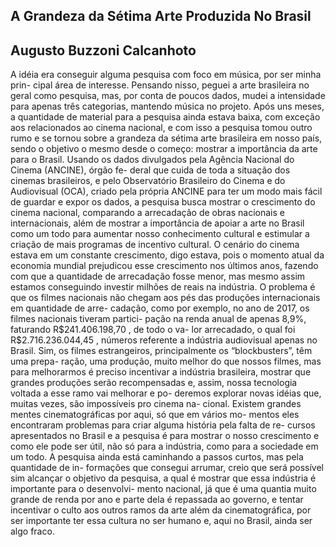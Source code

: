 ## A Grandeza da Sétima Arte Produzida No Brasil
## Augusto Buzzoni Calcanhoto

  A idéia era conseguir alguma pesquisa com foco em música, por ser minha prin-
cipal área de interesse. Pensando nisso, peguei a arte brasileira no geral como 
pesquisa, mas, por conta de poucos dados, mudei a intensidade para apenas três 
categorias, mantendo música no projeto. Após uns meses, a quantidade de material
para a pesquisa ainda estava baixa, com exceção aos relacionados ao cinema 
nacional, e com isso a pesquisa tomou outro rumo e se tornou sobre a grandeza da 
sétima arte brasileira em nosso país, sendo o objetivo o mesmo desde o começo: 
mostrar a importância da arte para o Brasil.
  Usando os dados divulgados pela Agência Nacional do Cinema (ANCINE), órgão fe-
deral que cuida de toda a situação dos cinemas brasileiros, e pelo Observatório 
Brasileiro do Cinema e do Audiovisual (OCA), criado pela própria ANCINE para ter
um modo mais fácil de guardar e expor os dados, a pesquisa busca mostrar o 
crescimento do cinema nacional, comparando a arrecadação de obras nacionais e 
internacionais, além de mostrar a importância de apoiar a arte no Brasil como um
todo para aumentar nosso conhecimento cultural e estimular a criação de mais 
programas de incentivo cultural.
  O cenário do cinema estava em um constante crescimento, digo estava, pois o 
momento atual da economia mundial prejudicou esse crescimento nos últimos anos, 
fazendo com que a quantidade de arrecadação fosse menor, mas mesmo assim estamos
conseguindo investir milhões de reais na indústria. O problema é que os filmes 
nacionais não chegam aos pés das produções internacionais em quantidade de arre-
cadação, como por exemplo, no ano de 2017, os filmes nacionais tiveram partici-
pação na renda anual de apenas 8,9%, faturando R$241.406.198,70 , de todo o va-
lor arrecadado, o qual foi R$2.716.236.044,45 , números  referente a indústria 
audiovisual apenas no Brasil.
  Sim, os filmes estrangeiros, principalmente os “blockbusters”, têm uma prepa-
ração, uma produção, muito melhor do que nossos filmes, mas para melhorarmos é
preciso incentivar a indústria brasileira, mostrar que grandes produções serão
recompensadas e, assim, nossa tecnologia voltada a esse ramo vai melhorar e po-
deremos explorar novas idéias que, muitas vezes, são impossíveis pro cinema na-
cional. Existem grandes mentes cinematográficas por aqui, só que em vários mo-
mentos eles encontraram problemas para criar alguma história pela falta de re-
cursos apresentados no Brasil e a pesquisa é para mostrar o nosso crescimento e 
como ele pode ser útil, não só para a indústria, como para a sociedade em
um todo.
  A pesquisa ainda está caminhando a passos curtos, mas pela quantidade de in-
formações que consegui arrumar, creio que será possível sim alcançar o objetivo 
da pesquisa, a qual é mostrar que essa indústria é importante para o desenvolvi-
mento nacional, já que é uma quantia muito grande de renda por ano e parte dela 
é repassada ao governo, e tentar incentivar o culto aos outros ramos da arte 
além da cinematográfica, por ser importante ter essa cultura no ser humano e, 
aqui no Brasil, ainda ser algo fraco.